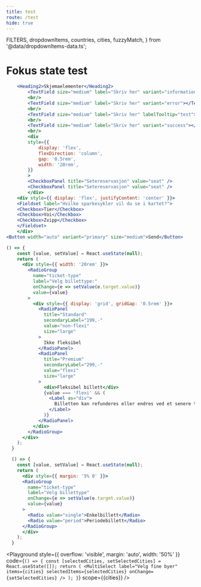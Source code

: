 ```yaml
---
title: test
route: /test
hide: true
---
```


  FILTERS,
  dropdownItems,
  countries,
  cities,
  fuzzyMatch,
} from '@data/dropdownItems-data.ts';


# Fokus state test

```jsx
    <Heading2>Skjemaelementer</Heading2>
        <TextField size="medium" label="Skriv her" variant="information"></TextField>
        <br/>
        <TextField size="medium" label="Skriv her" variant="error"></TextField>
        <br/>
        <TextField size="medium" label="Skriv her" labelTooltip="test"></TextField>
        <br/>
        <TextField size="medium" label="Skriv her" variant="success"></TextField>
        <br/>
        <div
        style={{
            display: 'flex',
            flexDirection: 'column',
            gap: '0.5rem',
            width: '20rem',
        }}
        >
        <CheckboxPanel title="Setereservasjon" value="seat" />
        <CheckboxPanel title="Setereservasjon" value="seat" />
        </div>
    <div style={{ display: 'flex', justifyContent: 'center' }}>
    <Fieldset label="Hvilke sparkesykler vil du se i kartet?">
    <Checkbox>Tier</Checkbox>
    <Checkbox>Voi</Checkbox>
    <Checkbox>Zvipp</Checkbox>
    </Fieldset>
    </div>
<Button width="auto" variant="primary" size="medium">Send</Button>
```

```jsx
() => {
    const [value, setValue] = React.useState(null);
    return (
      <div style={{ width: '20rem' }}>
        <RadioGroup
          name="ticket-type"
          label="Velg billettype:"
          onChange={e => setValue(e.target.value)}
          value={value}
        >
          <div style={{ display: 'grid', gridGap: '0.5rem' }}>
            <RadioPanel
              title="Standard"
              secondaryLabel="199,-"
              value="non-flexi"
              size="large"
            >
              Ikke fleksibel
            </RadioPanel>
            <RadioPanel
              title="Premium"
              secondaryLabel="299,-"
              value="flexi"
              size="large"
            >
              <div>Fleksibel billett</div>
              {value === 'flexi' && (
                <Label as="div">
                  Billetten kan refunderes eller endres ved et senere tidspunkt
                </Label>
              )}
            </RadioPanel>
          </div>
        </RadioGroup>
      </div>
    );
  }
```

```jsx
  () => {
    const [value, setValue] = React.useState(null);
    return (
      <div style={{ margin: '5% 0' }}>
      <RadioGroup
        name="ticket-type"
        label="Velg billettype"
        onChange={e => setValue(e.target.value)}
        value={value}
      >
        <Radio value="single">Enkelbillett</Radio>
        <Radio value="period">Periodebillett</Radio>
      </RadioGroup>
      </div>
    );
  }
```

<Playground style={{ overflow: 'visible', margin: 'auto', width: '50%' }}
code={`() => {
    const [selectedCities, setSelectedCities] = React.useState([]);
    return (
      <MultiSelect
        label="Velg fine byer"
        items={cities}
        selectedItems={selectedCities}
        onChange={setSelectedCities}
      />
    );
  }`}
scope={{cities}} />

